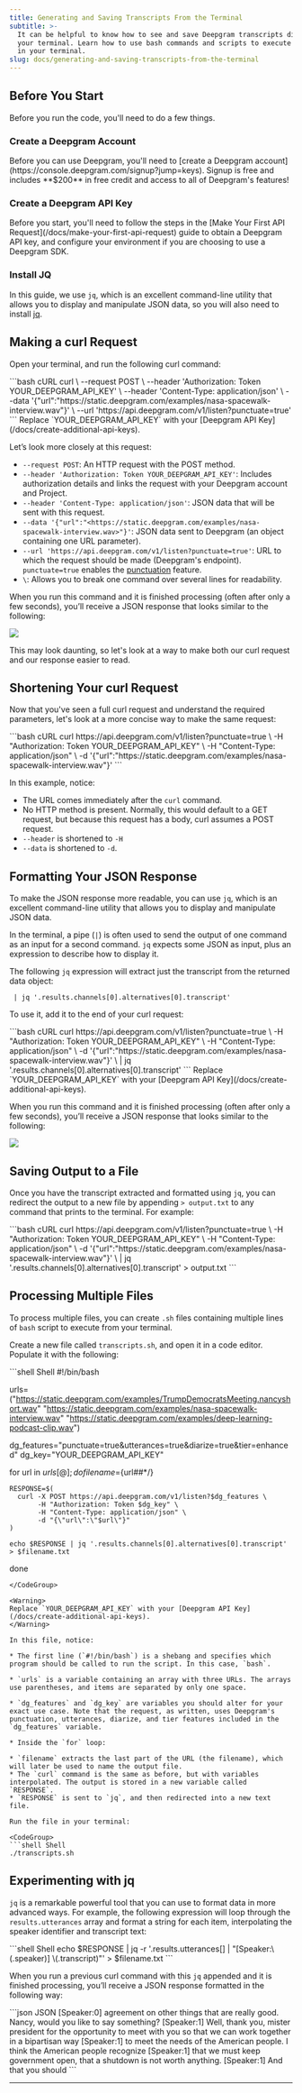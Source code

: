 ```yaml
---
title: Generating and Saving Transcripts From the Terminal
subtitle: >-
  It can be helpful to know how to see and save Deepgram transcripts directly in
  your terminal. Learn how to use bash commands and scripts to execute directly
  in your terminal.
slug: docs/generating-and-saving-transcripts-from-the-terminal
---
```



## Before You Start

Before you run the code, you'll need to do a few things.

### Create a Deepgram Account

<Info>
  Before you can use Deepgram, you'll need to [create a Deepgram account](https://console.deepgram.com/signup?jump=keys). Signup is free and includes **$200** in free credit and access to all of Deepgram's features!
</Info>

### Create a Deepgram API Key

<Info>
  Before you start, you'll need to follow the steps in the [Make Your First API Request](/docs/make-your-first-api-request) guide to obtain a Deepgram API key, and configure your environment if you are choosing to use a Deepgram SDK.
</Info>

### Install JQ

In this guide, we use `jq`, which is an excellent command-line utility that allows you to display and manipulate JSON data, so you will also need to install [jq](https://stedolan.github.io/jq/).

## Making a curl Request

Open your terminal, and run the following curl command:

<CodeGroup>
  ```bash cURL
  curl \
    --request POST \
    --header 'Authorization: Token YOUR_DEEPGRAM_API_KEY' \
    --header 'Content-Type: application/json' \
    --data '{"url":"https://static.deepgram.com/examples/nasa-spacewalk-interview.wav"}' \
    --url 'https://api.deepgram.com/v1/listen?punctuate=true'
  ```
</CodeGroup>

<Warning>
  Replace `YOUR_DEEPGRAM_API_KEY` with your [Deepgram API Key](/docs/create-additional-api-keys).
</Warning>

Let’s look more closely at this request:

* `--request POST`: An HTTP request with the POST method.
* `--header 'Authorization: Token YOUR_DEEPGRAM_API_KEY'`: Includes authorization details and links the request with your Deepgram account and Project.
* `--header 'Content-Type: application/json'`: JSON data that will be sent with this request.
* `--data '{"url":"<https://static.deepgram.com/examples/nasa-spacewalk-interview.wav>"}'`: JSON data sent to Deepgram (an object containing one URL parameter).
* `--url 'https://api.deepgram.com/v1/listen?punctuate=true'`: URL to which the request should be made (Deepgram's endpoint). `punctuate=true` enables the [punctuation](/docs/punctuation/) feature.
* `\`: Allows you to break one command over several lines for readability.

When you run this command and it is finished processing (often after only a few seconds), you’ll receive a JSON response that looks similar to the following:

![](/images/080c686-full-output.png)

This may look daunting, so let's look at a way to make both our curl request and our response easier to read.

## Shortening Your curl Request

Now that you've seen a full curl request and understand the required parameters, let's look at a more concise way to make the same request:

<CodeGroup>
  ```bash cURL
  curl https://api.deepgram.com/v1/listen?punctuate=true \
       -H "Authorization: Token YOUR_DEEPGRAM_API_KEY" \
       -H "Content-Type: application/json" \
       -d '{"url":"https://static.deepgram.com/examples/nasa-spacewalk-interview.wav"}'
  ```
</CodeGroup>

In this example, notice:

* The URL comes immediately after the `curl` command.
* No HTTP method is present. Normally, this would default to a GET request, but because this request has a body, curl assumes a POST request.
* `--header` is shortened to `-H`
* `--data` is shortened to `-d`.

## Formatting Your JSON Response

To make the JSON response more readable, you can use `jq`, which is an excellent command-line utility that allows you to display and manipulate JSON data.

In the terminal, a pipe (`|`) is often used to send the output of one command as an input for a second command. `jq` expects some JSON as input, plus an expression to describe how to display it.

The following `jq` expression will extract just the transcript from the returned data object:

` | jq '.results.channels[0].alternatives[0].transcript'`

To use it, add it to the end of your curl request:

<CodeGroup>
  ```bash cURL
  curl https://api.deepgram.com/v1/listen?punctuate=true \
    -H "Authorization: Token YOUR_DEEPGRAM_API_KEY" \
    -H "Content-Type: application/json" \
    -d '{"url":"https://static.deepgram.com/examples/nasa-spacewalk-interview.wav"}' \
    | jq '.results.channels[0].alternatives[0].transcript'
  ```
</CodeGroup>

<Warning>
  Replace `YOUR_DEEPGRAM_API_KEY` with your [Deepgram API Key](/docs/create-additional-api-keys).
</Warning>

When you run this command and it is finished processing (often after only a few seconds), you’ll receive a JSON response that looks similar to the following:

![](/images/7e3313c-jq.png)

## Saving Output to a File

Once you have the transcript extracted and formatted using `jq`, you can redirect the output to a new file by appending `> output.txt` to any command that prints to the terminal. For example:

<CodeGroup>
  ```bash cURL
  curl https://api.deepgram.com/v1/listen?punctuate=true \
    -H "Authorization: Token YOUR_DEEPGRAM_API_KEY" \
    -H "Content-Type: application/json" \
    -d '{"url":"https://static.deepgram.com/examples/nasa-spacewalk-interview.wav"}' \
    | jq '.results.channels[0].alternatives[0].transcript'
    > output.txt
  ```
</CodeGroup>

## Processing Multiple Files

To process multiple files, you can create `.sh` files containing multiple lines of `bash` script to execute from your terminal.

Create a new file called `transcripts.sh`, and open it in a code editor. Populate it with the following:

<CodeGroup>
  ```shell Shell
  #!/bin/bash

  urls=("https://static.deepgram.com/examples/TrumpDemocratsMeeting.nancyshort.wav" "https://static.deepgram.com/examples/nasa-spacewalk-interview.wav" "https://static.deepgram.com/examples/deep-learning-podcast-clip.wav")

  dg_features="punctuate=true&utterances=true&diarize=true&tier=enhanced"
  dg_key="YOUR_DEEPGRAM_API_KEY"

  for url in ${urls[@]}; do
    filename=${url##*/}

    RESPONSE=$(
      curl -X POST https://api.deepgram.com/v1/listen?$dg_features \
           -H "Authorization: Token $dg_key" \
           -H "Content-Type: application/json" \
           -d "{\"url\":\"$url\"}"
    )

    echo $RESPONSE | jq '.results.channels[0].alternatives[0].transcript' > $filename.txt
  done
  ```
</CodeGroup>

<Warning>
  Replace `YOUR_DEEPGRAM_API_KEY` with your [Deepgram API Key](/docs/create-additional-api-keys).
</Warning>

In this file, notice:

* The first line (`#!/bin/bash`) is a shebang and specifies which program should be called to run the script. In this case, `bash`.

* `urls` is a variable containing an array with three URLs. The arrays use parentheses, and items are separated by only one space.

* `dg_features` and `dg_key` are variables you should alter for your exact use case. Note that the request, as written, uses Deepgram's punctuation, utterances, diarize, and tier features included in the `dg_features` variable.

* Inside the `for` loop:

  * `filename` extracts the last part of the URL (the filename), which will later be used to name the output file.
  * The `curl` command is the same as before, but with variables interpolated. The output is stored in a new variable called `RESPONSE`.
  * `RESPONSE` is sent to `jq`, and then redirected into a new text file.

Run the file in your terminal:

<CodeGroup>
  ```shell Shell
  ./transcripts.sh
  ```
</CodeGroup>

## Experimenting with jq

`jq` is a remarkable powerful tool that you can use to format data in more advanced ways. For example, the following expression will loop through the `results.utterances` array and format a string for each item, interpolating the speaker identifier and transcript text:

<CodeGroup>
  ```shell Shell
  echo $RESPONSE | jq -r '.results.utterances[] | "[Speaker:\(.speaker)] \(.transcript)"' > $filename.txt
  ```
</CodeGroup>

When you run a previous curl command with this `jq` appended and it is finished processing, you’ll receive a JSON response formatted in the following way:

<CodeGroup>
  ```json JSON
  [Speaker:0] agreement on other things that are really good. Nancy, would you like to say something?
  [Speaker:1] Well, thank you, mister president for the opportunity to meet with you so that we can work together in a bipartisan way
  [Speaker:1] to meet the needs of the American people. I think the American people recognize
  [Speaker:1] that we must keep government open, that a shutdown is not worth anything.
  [Speaker:1] And that you should
  ```
</CodeGroup>

***
